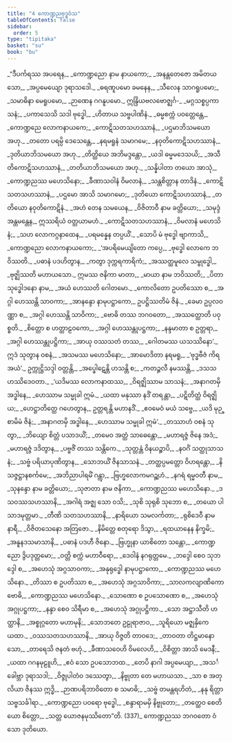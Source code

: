 ```yaml
---
title: "4 ကောဏ္ဍညဗုဒ္ဓဝံသ"
tableOfContents: false
sidebar:
  order: 5
type: "tipitaka"
basket: "su"
book: "bu"
---
```



<DynamicBreadcrumb />

<Division number="1" book="bu" e="ch" v="21" p="323">

<Paragraph number="304" type="verses" book="bu">
_“ဒီပင်္ကရဿ အပရေန,_  
_ကောဏ္ဍညော နာမ နာယကော;_  
_အနန္တတေဇော အမိတယသော,_  
_အပ္ပမေယျော ဒုရာသဒေါ._  

</Paragraph>

</Division>
<Division number="2" book="bu" e="ch" v="21" p="323">

<Paragraph number="305" type="verses" book="bu">
_ဓရဏူပမော ခမနေန,_  
_သီလေန သာဂရူပမော;_  
_သမာဓိနာ မေရူပမော,_  
_ဉာဏေန ဂဂနူပမော._  

</Paragraph>

</Division>
<Division number="3" book="bu" e="ch" v="21" p="323">

<Paragraph number="306" type="verses" book="bu">
ဣန္ဒြိယဗလဗောဇ္ဈင်္ဂ-_  
_မဂ္ဂသစ္စပ္ပကာသနံ;_  
_ပကာသေသိ သဒါ ဗုဒ္ဓေါ,_  
_ဟိတာယ သဗ္ဗပါဏိနံ._  

</Paragraph>

</Division>
<Division number="4" book="bu" e="ch" v="21" p="324">

<Paragraph number="307" type="verses" book="bu">
_ဓမ္မစက္ကံ ပဝတ္တေန္တေ,_  
_ကောဏ္ဍညေ လောကနာယကေ;_  
_ကောဋိသတသဟဿာနံ,_  
_ပဌမာဘိသမယော အဟု._  

</Paragraph>

</Division>
<Division number="5" book="bu" e="ch" v="21" p="324">

<Paragraph number="308" type="verses" book="bu">
_တတော ပရမ္ပိ ဒေသေန္တေ,_  
_နရမရူနံ သမာဂမေ;_  
_နဝုတိကောဋိသဟဿာနံ,_  
_ဒုတိယာဘိသမယော အဟု._  

</Paragraph>

</Division>
<Division number="6" book="bu" e="ch" v="21" p="324">

<Paragraph number="309" type="verses" book="bu">
_တိတ္ထိယေ အဘိမဒ္ဒန္တော,_  
_ယဒါ ဓမ္မမဒေသယိ;_  
_အသီတိကောဋိသဟဿာနံ,_  
_တတိယာဘိသမယော အဟု._  

</Paragraph>

</Division>
<Division number="7" book="bu" e="ch" v="21" p="324">

<Paragraph number="310" type="verses" book="bu">
_သန္နိပါတာ တယော အာသုံ,_  
_ကောဏ္ဍညဿ မဟေသိနော;_  
_ခီဏာသဝါနံ ဝိမလာနံ,_  
_သန္တစိတ္တာန တာဒိနံ._  

</Paragraph>

</Division>
<Division number="8" book="bu" e="ch" v="21" p="324">

<Paragraph number="311" type="verses" book="bu">
_ကောဋိသတသဟဿာနံ,_  
_ပဌမော အာသိ သမာဂမော;_  
_ဒုတိယော ကောဋိသဟဿာနံ,_  
_တတိယော နဝုတိကောဋိနံ._  

</Paragraph>

</Division>
<Division number="9" book="bu" e="ch" v="21" p="324">

<Paragraph number="312" type="verses" book="bu">
_အဟံ တေန သမယေန,_  
_ဝိဇိတာဝီ နာမ ခတ္တိယော;_  
_သမုဒ္ဒံ အန္တမန္တေန,_  
ဣဿရိယံ ဝတ္တယာမဟံ._  

</Paragraph>

</Division>
<Division number="10" book="bu" e="ch" v="21" p="324">

<Paragraph number="313" type="verses" book="bu">
_ကောဋိသတသဟဿာနံ,_  
_ဝိမလာနံ မဟေသိနံ;_  
_သဟ လောကဂ္ဂနာထေန,_  
_ပရမန္နေန တပ္ပယိံ._  

</Paragraph>

</Division>
<Division number="11" book="bu" e="ch" v="21" p="324">

<Paragraph number="314" type="verses" book="bu">
_သောပိ မံ ဗုဒ္ဓေါ ဗျာကာသိ,_  
_ကောဏ္ဍညော လောကနာယကော;_  
_‘အပရိမေယျိတော ကပ္ပေ,_  
_ဗုဒ္ဓေါ လောကေ ဘဝိဿတိ._  

</Paragraph>

</Division>
<Division number="12" book="bu" e="ch" v="21" p="324">

<Paragraph number="315" type="verses" book="bu">
_ပဓာနံ ပဒဟိတွာန,_  
_ကတွာ ဒုက္ကရကာရိကံ;_  
_အဿတ္ထမူလေ သမ္ဗုဒ္ဓေါ,_  
_ဗုဇ္ဈိဿတိ မဟာယသော._  

</Paragraph>

</Division>
<Division number="13" book="bu" e="ch" v="21" p="324">

<Paragraph number="316" type="verses" book="bu">
ဣမဿ ဇနိကာ မာတာ,_  
_မာယာ နာမ ဘဝိဿတိ;_  
_ပိတာ သုဒ္ဓေါဒနော နာမ,_  
_အယံ ဟေဿတိ ဂေါတမော._  

</Paragraph>

</Division>
<Division number="14" book="bu" e="ch" v="21" p="324">

<Paragraph number="317" type="verses" book="bu">
_ကောလိတော ဥပတိဿော စ,_  
_အဂ္ဂါ ဟေဿန္တိ သာဝကာ;_  
_အာနန္ဒော နာမုပဋ္ဌာကော,_  
ဥပဋ္ဌိဿတိမံ ဇိနံ._  

</Paragraph>

</Division>
<Division number="15" book="bu" e="ch" v="21" p="324">

<Paragraph number="318" type="verses" book="bu">
_ခေမာ ဥပ္ပလဝဏ္ဏာ စ,_  
_အဂ္ဂါ ဟေဿန္တိ သာဝိကာ;_  
_ဗောဓိ တဿ ဘဂဝတော,_  
_အဿတ္ထောတိ ပဝုစ္စတိ._  

</Paragraph>

</Division>
<Division number="16" book="bu" e="ch" v="21" p="324">

<Paragraph number="319" type="verses" book="bu">
_စိတ္တော စ ဟတ္ထာဠဝကော,_  
_အဂ္ဂါ ဟေဿန္တုပဋ္ဌကာ;_  
_နန္ဒမာတာ စ ဥတ္တရာ,_  
_အဂ္ဂါ ဟေဿန္တုပဋ္ဌိကာ;_  
_အာယု ဝဿသတံ တဿ,_  
_ဂေါတမဿ ယသဿိနော’._  

</Paragraph>

</Division>
<Division number="17" book="bu" e="ch" v="21" p="324">

<Paragraph number="320" type="verses" book="bu">
ဣဒံ သုတွာန ဝစနံ,_  
_အသမဿ မဟေသိနော;_  
_အာမောဒိတာ နရမရူ,_  
_‘ဗုဒ္ဓဗီဇံ ကိရ အယံ’._  

</Paragraph>

</Division>
<Division number="18" book="bu" e="ch" v="21" p="325">

<Paragraph number="321" type="verses" book="bu">
ဥက္ကုဋ္ဌိသဒ္ဒါ ဝတ္တန္တိ,_  
_အပ္ဖေါဋေန္တိ ဟသန္တိ စ;_  
_ကတဉ္ဇလီ နမဿန္တိ,_  
_ဒသသဟဿိဒေဝတာ._  

</Paragraph>

</Division>
<Division number="19" book="bu" e="ch" v="21" p="325">

<Paragraph number="322" type="verses" book="bu">
_‘ယဒိမဿ လောကနာထဿ,_  
_ဝိရဇ္ဈိဿာမ သာသနံ;_  
_အနာဂတမှိ အဒ္ဓါနေ,_  
_ဟေဿာမ သမ္မုခါ ဣမံ._  

</Paragraph>

</Division>
<Division number="20" book="bu" e="ch" v="21" p="325">

<Paragraph number="323" type="verses" book="bu">
_ယထာ မနုဿာ နဒိံ တရန္တာ,_  
_ပဋိတိတ္ထံ ဝိရဇ္ဈိယ;_  
_ဟေဋ္ဌာတိတ္ထေ ဂဟေတွာန,_  
ဥတ္တရန္တိ မဟာနဒိံ._  

</Paragraph>

</Division>
<Division number="21" book="bu" e="ch" v="21" p="325">

<Paragraph number="324" type="verses" book="bu">
_ဧဝမေဝံ မယံ သဗ္ဗေ,_  
_ယဒိ မုဉ္စာမိမံ ဇိနံ;_  
_အနာဂတမှိ အဒ္ဓါနေ,_  
_ဟေဿာမ သမ္မုခါ ဣမံ’._  

</Paragraph>

</Division>
<Division number="22" book="bu" e="ch" v="21" p="325">

<Paragraph number="325" type="verses" book="bu">
_တဿာဟံ ဝစနံ သုတွာ,_  
_ဘိယျော စိတ္တံ ပသာဒယိံ;_  
_တမေဝ အတ္ထံ သာဓေန္တော,_  
_မဟာရဇ္ဇံ ဇိနေ အဒံ;_  
_မဟာရဇ္ဇံ ဒဒိတွာန,_  
_ပဗ္ဗဇိံ တဿ သန္တိကေ._  

</Paragraph>

</Division>
<Division number="23" book="bu" e="ch" v="21" p="325">

<Paragraph number="326" type="verses" book="bu">
_သုတ္တန္တံ ဝိနယဉ္စာပိ,_  
_နဝင်္ဂံ သတ္ထုသာသနံ;_  
_သဗ္ဗံ ပရိယာပုဏိတွာန,_  
_သောဘယိံ ဇိနသာသနံ._  

</Paragraph>

</Division>
<Division number="24" book="bu" e="ch" v="21" p="325">

<Paragraph number="327" type="verses" book="bu">
_တတ္ထပ္ပမတ္တော ဝိဟရန္တော,_  
_နိသဇ္ဇဋ္ဌာနစင်္ကမေ;_  
_အဘိညာပါရမိံ ဂန္တွာ,_  
_ဗြဟ္မလောကမဂဉ္ဆဟံ._  

</Paragraph>

</Division>
<Division number="25" book="bu" e="ch" v="21" p="325">

<Paragraph number="328" type="verses" book="bu">
_နဂရံ ရမ္မဝတီ နာမ,_  
_သုနန္ဒော နာမ ခတ္တိယော;_  
_သုဇာတာ နာမ ဇနိကာ,_  
_ကောဏ္ဍညဿ မဟေသိနော._  

</Paragraph>

</Division>
<Division number="26" book="bu" e="ch" v="21" p="325">

<Paragraph number="329" type="verses" book="bu">
_ဒသဝဿသဟဿာနိ,_  
_အဂါရံ အဇ္ဈ သော ဝသိ;_  
_သုစိ သုရုစိ သုဘော စ,_  
_တယော ပါသာဒမုတ္တမာ._  

</Paragraph>

</Division>
<Division number="27" book="bu" e="ch" v="21" p="325">

<Paragraph number="330" type="verses" book="bu">
_တီဏိ သတသဟဿာနိ,_  
_နာရိယော သမလင်္ကတာ;_  
_ရုစိဒေဝီ နာမ နာရီ,_  
_ဝိဇိတသေနော အတြဇော._  

</Paragraph>

</Division>
<Division number="28" book="bu" e="ch" v="21" p="325">

<Paragraph number="331" type="verses" book="bu">
_နိမိတ္တေ စတုရော ဒိသွာ,_  
_ရထယာနေန နိက္ခမိ;_  
_အနူနဒသမာသာနိ,_  
_ပဓာနံ ပဒဟီ ဇိနော._  

</Paragraph>

</Division>
<Division number="29" book="bu" e="ch" v="21" p="325">

<Paragraph number="332" type="verses" book="bu">
_ဗြဟ္မုနာ ယာစိတော သန္တော,_  
_ကောဏ္ဍညော ဒွိပဒုတ္တမော;_  
_ဝတ္တိ စက္ကံ မဟာဝီရော,_  
_ဒေဝါနံ နဂရုတ္တမေ._  

</Paragraph>

</Division>
<Division number="30" book="bu" e="ch" v="21" p="325">

<Paragraph number="333" type="verses" book="bu">
_ဘဒ္ဒေါ စေဝ သုဘဒ္ဒေါ စ,_  
_အဟေသုံ အဂ္ဂသာဝကာ;_  
_အနုရုဒ္ဓေါ နာမုပဋ္ဌာကော,_  
_ကောဏ္ဍညဿ မဟေသိနော._  

</Paragraph>

</Division>
<Division number="31" book="bu" e="ch" v="21" p="326">

<Paragraph number="334" type="verses" book="bu">
_တိဿာ စ ဥပတိဿာ စ,_  
_အဟေသုံ အဂ္ဂသာဝိကာ;_  
_သာလကလျာဏိကော ဗောဓိ,_  
_ကောဏ္ဍညဿ မဟေသိနော._  

</Paragraph>

</Division>
<Division number="32" book="bu" e="ch" v="21" p="326">

<Paragraph number="335" type="verses" book="bu">
_သောဏော စ ဥပသောဏော စ,_  
_အဟေသုံ အဂ္ဂုပဋ္ဌကာ;_  
_နန္ဒာ စေဝ သိရီမာ စ,_  
_အဟေသုံ အဂ္ဂုပဋ္ဌိကာ._  

</Paragraph>

</Division>
<Division number="33" book="bu" e="ch" v="21" p="326">

<Paragraph number="336" type="verses" book="bu">
_သော အဋ္ဌာသီတိ ဟတ္ထာနိ,_  
_အစ္စုဂ္ဂတော မဟာမုနိ;_  
_သောဘတေ ဥဠုရာဇာဝ,_  
_သူရိယော မဇ္ဈနှိကေ ယထာ._  

</Paragraph>

</Division>
<Division number="34" book="bu" e="ch" v="21" p="326">

<Paragraph number="337" type="verses" book="bu">
_ဝဿသတသဟဿာနိ,_  
_အာယု ဝိဇ္ဇတိ တာဝဒေ;_  
_တာဝတာ တိဋ္ဌမာနော သော,_  
_တာရေသိ ဇနတံ ဗဟုံ._  

</Paragraph>

</Division>
<Division number="35" book="bu" e="ch" v="21" p="326">

<Paragraph number="338" type="verses" book="bu">
_ခီဏာသဝေဟိ ဝိမလေဟိ,_  
_ဝိစိတ္တာ အာသိ မေဒနီ;_  
_ယထာ ဂဂနမုဠူဟိ,_  
_ဧဝံ သော ဥပသောဘထ._  

</Paragraph>

</Division>
<Division number="36" book="bu" e="ch" v="21" p="326">

<Paragraph number="339" type="verses" book="bu">
_တေပိ နာဂါ အပ္ပမေယျာ,_  
_အသင်္ခေါဗ္ဘာ ဒုရာသဒါ;_  
_ဝိဇ္ဇုပါတံဝ ဒဿေတွာ,_  
_နိဗ္ဗုတာ တေ မဟာယသာ._  

</Paragraph>

</Division>
<Division number="37" book="bu" e="ch" v="21" p="326">

<Paragraph number="340" type="verses" book="bu">
_သာ စ အတုလိယာ ဇိနဿ ဣဒ္ဓိ,_  
_ဉာဏပရိဘာဝိတော စ သမာဓိ;_  
_သဗ္ဗံ တမန္တရဟိတံ,_  
_နနု ရိတ္တာ သဗ္ဗသင်္ခါရာ._  

</Paragraph>

</Division>
<Division number="38" book="bu" e="ch" v="21" p="326">

<Paragraph number="341" type="verses" book="bu">
_ကောဏ္ဍညော ပဝရော ဗုဒ္ဓေါ,_  
_စန္ဒာရာမမှိ နိဗ္ဗုတော;_  
_တတ္ထေဝ စေတိယော စိတ္တော,_  
_သတ္တ ယောဇနမုဿိတော”တိ. (337)_  


</Paragraph>
</Division>

<Paragraph number="342" type="center" book="bu">
ကောဏ္ဍညဿ ဘဂဝတော ဝံသော ဒုတိယော.
</Paragraph>